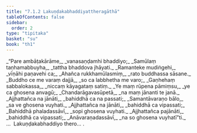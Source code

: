 ```yaml
---
title: "7.1.2 Lakuṇḍakabhaddiyattheragāthā"
tableOfContents: false
sidebar:
  order: 2
type: "tipitaka"
basket: "su"
book: "th1"
---
```



<DynamicBreadcrumb />

<Division number="466" book="th1" bookNo="19" page="291">

<Paragraph number="752" type="verses" book="th1">
_“Pare ambāṭakārāme,_  
_vanasaṇḍamhi bhaddiyo;_  
_Samūlaṃ taṇhamabbuyha,_  
_tattha bhaddova jhāyati._  

</Paragraph>

</Division>
<Division number="467" book="th1" bookNo="19" page="291">

<Paragraph number="753" type="verses" book="th1">
_Ramanteke mudiṅgehi,_  
_vīṇāhi paṇavehi ca;_  
_Ahañca rukkhamūlasmiṃ,_  
_rato buddhassa sāsane._  

</Paragraph>

</Division>
<Division number="468" book="th1" bookNo="19" page="291">

<Paragraph number="754" type="verses" book="th1">
_Buddho ce me varaṃ dajjā,_  
_so ca labbhetha me varo;_  
_Gaṇhehaṃ sabbalokassa,_  
_niccaṃ kāyagataṃ satiṃ._  

</Paragraph>

</Division>
<Division number="469" book="th1" bookNo="19" page="292">

<Paragraph number="755" type="verses" book="th1">
_Ye maṃ rūpena pāmiṃsu,_  
_ye ca ghosena anvagū;_  
_Chandarāgavasūpetā,_  
_na maṃ jānanti te janā._  

</Paragraph>

</Division>
<Division number="470" book="th1" bookNo="19" page="292">

<Paragraph number="756" type="verses" book="th1">
_Ajjhattañca na jānāti,_  
_bahiddhā ca na passati;_  
_Samantāvaraṇo bālo,_  
_sa ve ghosena vuyhati._  

</Paragraph>

</Division>
<Division number="471" book="th1" bookNo="19" page="292">

<Paragraph number="757" type="verses" book="th1">
_Ajjhattañca na jānāti,_  
_bahiddhā ca vipassati;_  
_Bahiddhā phaladassāvī,_  
_sopi ghosena vuyhati._  

</Paragraph>

</Division>
<Division number="472" book="th1" bookNo="19" page="292">

<Paragraph number="758" type="verses" book="th1">
_Ajjhattañca pajānāti,_  
_bahiddhā ca vipassati;_  
_Anāvaraṇadassāvī,_  
_na so ghosena vuyhatī”ti._  


</Paragraph>
</Division>

<Paragraph number="759" type="center" book="th1">
…  Lakuṇḍakabhaddiyo thero… .
</Paragraph>